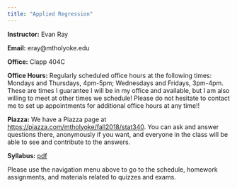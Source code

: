 ```yaml
---
title: "Applied Regression"
---
```


**Instructor:** Evan Ray

**Email:** eray@mtholyoke.edu

**Office:** Clapp 404C

**Office Hours:** Regularly scheduled office hours at the following times: Mondays and Thursdays, 4pm-5pm; Wednesdays and Fridays, 3pm-4pm.  These are times I guarantee I will be in my office and available, but I am also willing to meet at other times we schedule! Please do not hesitate to contact me to set up appointments for additional office hours at any time!!

<!--**Evening Group Work**: We have scheduled rooms for evening group work, with TAs available to help with questions, on **days to be determined**.  These sessions will meet in **room to be determined**.-->

**Piazza:** We have a Piazza page at [https://piazza.com/mtholyoke/fall2018/stat340](https://piazza.com/mtholyoke/fall2018/stat340).  You can ask and answer questions there, anonymously if you want, and everyone in the class will be able to see and contribute to the answers.

**Syllabus:** [pdf](syllabus/syllabus_stat_340.pdf)

Please use the navigation menu above to go to the schedule, homework assignments, and materials related to quizzes and exams.
